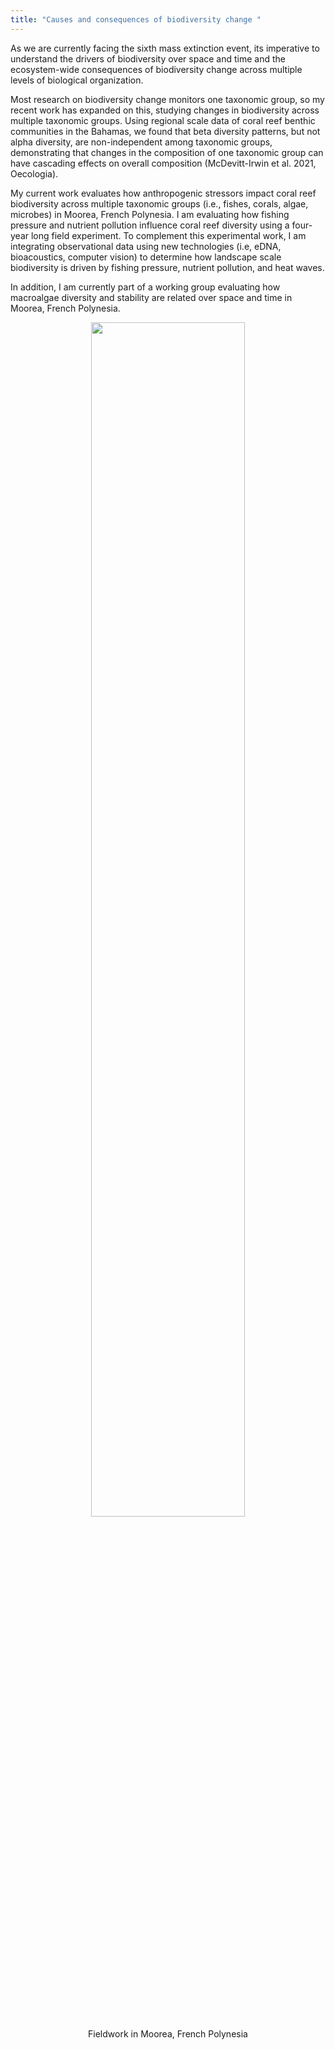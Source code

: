 ```yaml
---
title: "Causes and consequences of biodiversity change "
---
```


As we are currently facing the sixth mass extinction event, its imperative to understand the drivers of
biodiversity over space and time and the ecosystem-wide consequences of biodiversity change across
multiple levels of biological organization. 

Most research on biodiversity change monitors one taxonomic group, so my recent work has expanded on this, studying changes in biodiversity across multiple taxonomic groups. Using regional scale data of coral reef benthic communities in the Bahamas, we found that beta diversity patterns, but not alpha diversity, are non-independent among taxonomic groups, demonstrating that changes in the composition of one taxonomic group can have cascading effects on overall composition (McDevitt-Irwin et al. 2021, Oecologia). 

My current work evaluates how anthropogenic stressors impact coral reef biodiversity across multiple taxonomic groups (i.e., fishes, corals, algae, microbes) in Moorea, French Polynesia. I am evaluating how fishing pressure and nutrient pollution influence coral reef diversity using a four-year long field experiment. To complement this experimental work, I am integrating observational data using new technologies (i.e, eDNA, bioacoustics, computer vision) to determine how landscape scale biodiversity is driven by fishing pressure, nutrient pollution, and heat waves. 

In addition, I am currently part of a working group evaluating how macroalgae diversity and stability are related over space and time in Moorea, French Polynesia.  


<p align="center">
![](images/IMG_1793.jpg){width=70%}  
Fieldwork in Moorea, French Polynesia  
</p>  
<br>  
